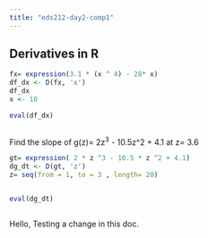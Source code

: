 ```yaml
---
title: "eds212-day2-comp1"
---
```


## Derivatives in R

```r
fx= expression(3.1 * (x ^ 4) - 28* x)
df_dx <- D(fx, 'x')
df_dx
x <- 10

eval(df_dx)



```

Find the slope of g(z)= 2z^3^ - 10.5z\^2 + 4.1 at z= 3.6

```r
gt= expression( 2 * z ^3 - 10.5 * z ^2 + 4.1)
dg_dt <- D(gt, 'z')
z= seq(from = 1, to = 3 , length= 20)


eval(dg_dt)

```

```r

```

Hello, Testing a change in this doc.

